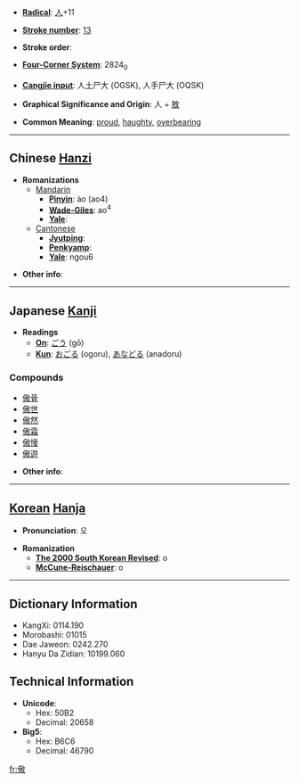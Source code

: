 * '''[[Wiktionary:Chinese radical index| Radical]]''': [[Wiktionary:Chinese radical index 人|人]]+11

* '''[[Wiktionary:Chinese total strokes index|Stroke number]]''': [[Wiktionary:Chinese total strokes index 13|13]]

* '''Stroke order''': 

* '''[[Wiktionary:Chinese four corner index|Four-Corner System]]''': 2824<sub>0</sub>

* '''[[Wiktionary:Chinese Cangjie index|Cangjie input]]''': 人土尸大 (OGSK), 人手尸大 (OQSK)

* '''Graphical Significance and Origin''': 人 + [[敖]]

* '''Common Meaning''': [[proud]], [[haughty]], [[overbearing]]

----

== Chinese [[Hanzi]] ==

* '''Romanizations'''
** [[Mandarin]]
*** '''[[Pinyin]]''': ào (ao4)
*** '''[[Wade-Giles]]''': ao<sup>4</sup>
*** '''[[Yale]]''': 
**[[Cantonese]]
***'''[[Jyutping]]''':
***'''[[Penkyamp]]''': 
***'''[[Yale]]''': ngou6

* '''Other info''': 

----

== Japanese [[Kanji]] ==

* '''Readings'''
** '''[[On]]''': [[ごう]] (gō)
** '''[[Kun]]''': [[おごる]] (ogoru), [[あなどる]] (anadoru)

===Compounds===
*[[傲骨]]
*[[傲世]]
*[[傲然]]
*[[傲霜]]
*[[傲慢]]
*[[傲遊]]

* '''Other info''':  

----

== [[Korean]] [[Hanja]] ==

* '''Pronunciation''': 오

* '''Romanization'''
** '''[[The 2000 South Korean Revised Romanization|The 2000 South Korean Revised]]''': o
** '''[[McCune-Reischauer]]''': o

----

== Dictionary Information ==

* KangXi: 0114.190
* Morobashi: 01015
* Dae Jaweon: 0242.270
* Hanyu Da Zidian: 10199.060

== Technical Information ==

* '''Unicode''':
** Hex: 50B2
** Decimal: 20658
* '''Big5''':
** Hex: B6C6
** Decimal: 46790

[[fr:傲]]